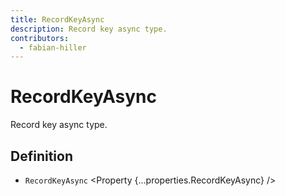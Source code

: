 ```yaml
---
title: RecordKeyAsync
description: Record key async type.
contributors:
  - fabian-hiller
---
```



# RecordKeyAsync

Record key async type.

## Definition

- `RecordKeyAsync` <Property {...properties.RecordKeyAsync} />
